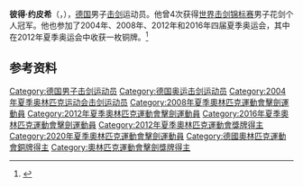 {{Infobox fencer
| name           = 彼得·约皮希
| fullname       =
| image          = Peter Joppich 2013 Fencing WCH FMS-IN t094358.jpg
| imagesize      = 
| caption        = 摄于2013年
| residence      = 
| country        = {{GER}}
| birth_date     = {{birth date and age|1982|12|21|df=y}}
| birth_place    = {{BRD}} [[莱茵兰-普法尔茨|莱茵兰-普法尔茨]][[科布倫茲|科布倫茲]]
| height         = {{convert|1.76|m|ftin|abbr=on}}
| weight         = {{convert|68|kg|lb|0|abbr=on}}
| weapon         = [[花剑|花剑]]
| hand           = 
| club           =
| coach          = 
| fieranking     = 
| medaltemplates =
{{MedalSport|男子[[击剑|击剑]]}}
{{MedalCountry|{{GER}}}}
{{MedalCompetition|[[奥林匹克运动会|奥林匹克运动会]]}}
{{MedalBronze|[[2012年夏季奧林匹克運動會|2012年 伦敦]]|[[2012年夏季奧林匹克運動會劍擊男子團體花劍比賽|团体花剑]]}}
}}
'''彼得·约皮希'''（{{lang-de|Peter Joppich}}，{{bd|1982年|12月21日|}}），[[德国|德国]]男子[[击剑|击剑]]运动员。他曾4次获得[[世界击剑锦标赛|世界击剑锦标赛]]男子花剑个人冠军。他也参加了2004年、2008年、2012年和2016年四届夏季奥运会，其中在2012年夏季奥运会中收获一枚铜牌。<ref>{{Cite web|title=Peter JOPPICH|url=https://www.olympic.org/peter-joppich|accessdate=2021-03-07|date=2021-03-07|work=International Olympic Committee|language=en|archive-date=2016-10-06|archive-url=https://web.archive.org/web/20161006030239/https://www.olympic.org/peter-joppich}}</ref>

== 参考资料 ==
{{reflist}}

{{世界击剑锦标赛男子花剑个人冠军}}

{{Authority control}}
{{DEFAULTSORT:Joppich}}
[[Category:德国男子击剑运动员|Category:德国男子击剑运动员]]
[[Category:德国奥运击剑运动员|Category:德国奥运击剑运动员]]
[[Category:2004年夏季奥林匹克运动会击剑运动员|Category:2004年夏季奥林匹克运动会击剑运动员]]
[[Category:2008年夏季奧林匹克運動會擊劍運動員|Category:2008年夏季奧林匹克運動會擊劍運動員]]
[[Category:2012年夏季奧林匹克運動會擊劍運動員|Category:2012年夏季奧林匹克運動會擊劍運動員]]
[[Category:2016年夏季奧林匹克運動會擊劍運動員|Category:2016年夏季奧林匹克運動會擊劍運動員]]
[[Category:2012年夏季奧林匹克運動會獎牌得主|Category:2012年夏季奧林匹克運動會獎牌得主]]
[[Category:2020年夏季奧林匹克運動會擊劍運動員|Category:2020年夏季奧林匹克運動會擊劍運動員]]
[[Category:德國奧林匹克運動會銅牌得主|Category:德國奧林匹克運動會銅牌得主]]
[[Category:奧林匹克運動會擊劍獎牌得主|Category:奧林匹克運動會擊劍獎牌得主]]

{{德国人物小作品}}
